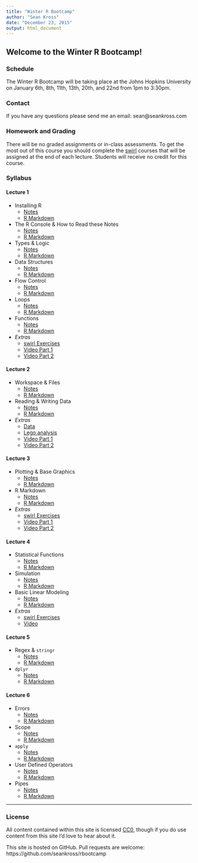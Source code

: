 ```yaml
---
title: "Winter R Bootcamp"
author: "Sean Kross"
date: "December 23, 2015"
output: html_document
---
```


## Welcome to the Winter R Bootcamp!

### Schedule

The Winter R Bootcamp will be taking place at the Johns Hopkins University
on January 6th, 8th, 11th, 13th, 20th, and 22nd from 1pm to 3:30pm.

### Contact

If you have any questions please send me an email: sean@seankross.com

### Homework and Grading

There will be no graded assignments or in-class assessments. To get the most out
of this course you should complete the [swirl](http://swirlstats.com)
courses that will be assigned at the end of each lecture. Students will receive
no credit for this course.

### Syllabus

#### Lecture 1

- Installing R
    - [Notes](install.html)
    - [R Markdown](install.Rmd)
- The R Console & How to Read these Notes
    - [Notes](console.html)
    - [R Markdown](console.Rmd)
- Types & Logic
    - [Notes](types.html)
    - [R Markdown](types.Rmd)
- Data Structures
    - [Notes](datastr.html)
    - [R Markdown](datastr.Rmd)
- Flow Control
    - [Notes](flow.html)
    - [R Markdown](flow.Rmd)
- Loops
    - [Notes](loops.html)
    - [R Markdown](loops.Rmd)
- Functions
    - [Notes](functions.html)
    - [R Markdown](functions.Rmd)
- *Extras*
    - [swirl Exercises](hw1.html)
    - [Video Part 1](https://youtu.be/g-737UQlnBc)
    - [Video Part 2](https://youtu.be/Z6Z4ZXyKAOw)
    
#### Lecture 2

- Workspace & Files
    - [Notes](wf.html)
    - [R Markdown](wf.Rmd)
- Reading & Writing Data
    - [Notes](wr.html)
    - [R Markdown](wr.Rmd)
- *Extras*
    - [Data](https://raw.githubusercontent.com/seankross/lego/master/data-tidy/legosets.csv)
    - [Lego analysis](lego.html)
    - [Video Part 1](https://youtu.be/zI85-Rd6mZ0)
    - [Video Part 2](https://youtu.be/iOafN_viXXo)
    
#### Lecture 3

- Plotting & Base Graphics
    - [Notes](plot.html)
    - [R Markdown](plot.Rmd)
- R Markdown
    - [Notes](rmd.html)
    - [R Markdown](rmd.Rmd)
- *Extras*
    - [swirl Exercises](hw2.html)
    - [Video Part 1](https://youtu.be/-qCfAuZUL54)
    - [Video Part 2](https://youtu.be/UjhOkpq2ta4)

#### Lecture 4

- Statistical Functions
    - [Notes](http://seankross.com/notes/dpqr/)
    - [R Markdown](https://raw.githubusercontent.com/seankross/seankross.github.io/master/notes/dpqr/index.Rmd)
- Simulation
    - [Notes](simulation.html)
    - [R Markdown](simulation.Rmd)
- Basic Linear Modeling
    - [Notes](linear.html)
    - [R Markdown](linear.Rmd)
- *Extras*
    - [swirl Exercises](hw3.html)
    - [Video](https://youtu.be/-Mn8EXSeJfs)

#### Lecture 5

- Regex & `stringr`
    - [Notes](stringr.html)
    - [R Markdown](stringr.Rmd)
- `dplyr`
    - [Notes](dplyr.html)
    - [R Markdown](dplyr.Rmd)

    
#### Lecture 6

- Errors
    - [Notes](errors.html)
    - [R Markdown](errors.Rmd)
- Scope
    - [Notes](scope.html)
    - [R Markdown](scope.Rmd)
- `apply`
    - [Notes](apply.html)
    - [R Markdown](apply.Rmd)
- User Defined Operators
    - [Notes](operators.html)
    - [R Markdown](operators.Rmd)
- Pipes
    - [Notes](pipes.html)
    - [R Markdown](pipes.Rmd)


---

### License

All content contained within this site is licensed
[CC0](https://creativecommons.org/publicdomain/zero/1.0/), though if you do use
content from this site I'd love to hear about it.

This site is hosted on GitHub. Pull requests are welcome: https://github.com/seankross/rbootcamp